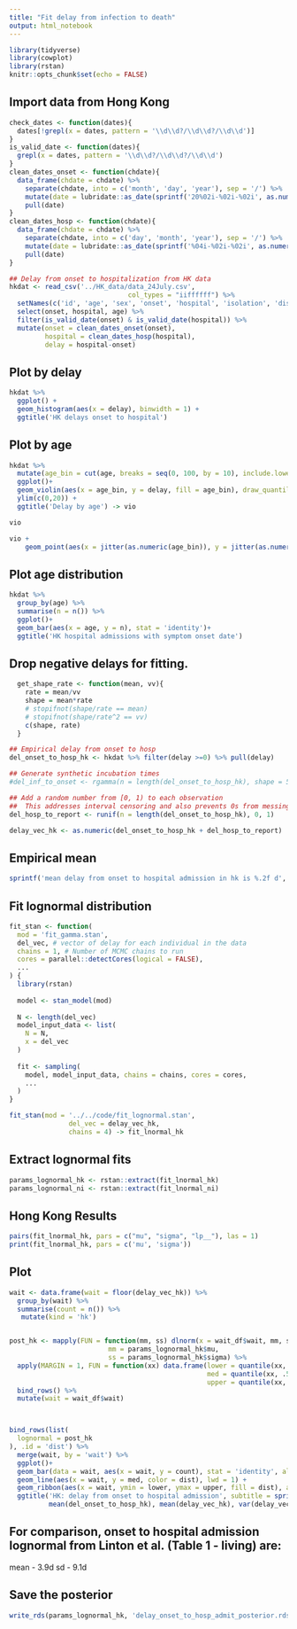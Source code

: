 ```yaml
---
title: "Fit delay from infection to death"
output: html_notebook
---
```



```r
library(tidyverse)
library(cowplot)
library(rstan)
knitr::opts_chunk$set(echo = FALSE)
```


## Import data from Hong Kong

```r
check_dates <- function(dates){
  dates[!grepl(x = dates, pattern = '\\d\\d?/\\d\\d?/\\d\\d')]
}
is_valid_date <- function(dates){
  grepl(x = dates, pattern = '\\d\\d?/\\d\\d?/\\d\\d')
}
clean_dates_onset <- function(chdate){
  data_frame(chdate = chdate) %>%
    separate(chdate, into = c('month', 'day', 'year'), sep = '/') %>%
    mutate(date = lubridate::as_date(sprintf('20%02i-%02i-%02i', as.numeric(year), as.numeric(month), as.numeric(day)))) %>%
    pull(date)
}
clean_dates_hosp <- function(chdate){
  data_frame(chdate = chdate) %>%
    separate(chdate, into = c('day', 'month', 'year'), sep = '/') %>%
    mutate(date = lubridate::as_date(sprintf('%04i-%02i-%02i', as.numeric(year), as.numeric(month), as.numeric(day)))) %>%
    pull(date)
}

## Delay from onset to hospitalization from HK data
hkdat <- read_csv('../HK_data/data_24July.csv',
                              col_types = "iiffffff") %>%
  setNames(c('id', 'age', 'sex', 'onset', 'hospital', 'isolation', 'discharge', 'death')) %>%
  select(onset, hospital, age) %>%
  filter(is_valid_date(onset) & is_valid_date(hospital)) %>%
  mutate(onset = clean_dates_onset(onset),
         hospital = clean_dates_hosp(hospital),
         delay = hospital-onset)
```

## Plot by delay
```r
hkdat %>%
  ggplot() +
  geom_histogram(aes(x = delay), binwidth = 1) +
  ggtitle('HK delays onset to hospital')
```
## Plot by age
```r
hkdat %>%
  mutate(age_bin = cut(age, breaks = seq(0, 100, by = 10), include.lowest = T)) %>%
  ggplot()+
  geom_violin(aes(x = age_bin, y = delay, fill = age_bin), draw_quantiles = c(.1, .5, .9))+
  ylim(c(0,20)) +
  ggtitle('Delay by age') -> vio

vio

vio +
    geom_point(aes(x = jitter(as.numeric(age_bin)), y = jitter(as.numeric(delay))), alpha = .5)
```

## Plot age distribution
```r
hkdat %>% 
  group_by(age) %>%
  summarise(n = n()) %>%
  ggplot()+
  geom_bar(aes(x = age, y = n), stat = 'identity')+
  ggtitle('HK hospital admissions with symptom onset date')
```



## Drop negative delays for fitting.
```r
  get_shape_rate <- function(mean, vv){
    rate = mean/vv
    shape = mean*rate
    # stopifnot(shape/rate == mean)
    # stopifnot(shape/rate^2 == vv)
    c(shape, rate)
  }

## Empirical delay from onset to hosp
del_onset_to_hosp_hk <- hkdat %>% filter(delay >=0) %>% pull(delay)
```

```r
## Generate synthetic incubation times
#del_inf_to_onset <- rgamma(n = length(del_onset_to_hosp_hk), shape = 5.807, scale = 0.948) # From Lauer et al. 2020

## Add a random number from [0, 1) to each observation
##  This addresses interval censoring and also prevents 0s from messing up the lognormal fits
del_hosp_to_report <- runif(n = length(del_onset_to_hosp_hk), 0, 1)

delay_vec_hk <- as.numeric(del_onset_to_hosp_hk + del_hosp_to_report)
```

## Empirical mean
```r
sprintf('mean delay from onset to hospital admission in hk is %.2f d', mean(delay_vec_hk))
```


## Fit lognormal distribution
```r
fit_stan <- function(
  mod = 'fit_gamma.stan',
  del_vec, # vector of delay for each individual in the data
  chains = 1, # Number of MCMC chains to run
  cores = parallel::detectCores(logical = FALSE),
  ...
) {
  library(rstan)
  
  model <- stan_model(mod)
  
  N <- length(del_vec)
  model_input_data <- list(
    N = N,
    x = del_vec
  )
  
  fit <- sampling(
    model, model_input_data, chains = chains, cores = cores,
    ...
  )
}
```


```r
fit_stan(mod = '../../code/fit_lognormal.stan', 
               del_vec = delay_vec_hk, 
               chains = 4) -> fit_lnormal_hk
```


## Extract lognormal fits
```r
params_lognormal_hk <- rstan::extract(fit_lnormal_hk)
params_lognormal_ni <- rstan::extract(fit_lnormal_ni)
```

## Hong Kong Results
```r
pairs(fit_lnormal_hk, pars = c("mu", "sigma", "lp__"), las = 1)
print(fit_lnormal_hk, pars = c('mu', 'sigma'))
```

## Plot 
```r
wait <- data.frame(wait = floor(delay_vec_hk)) %>%
  group_by(wait) %>%
  summarise(count = n()) %>%
   mutate(kind = 'hk')


post_hk <- mapply(FUN = function(mm, ss) dlnorm(x = wait_df$wait, mm, ss)*length(delay_vec_hk), 
                         mm = params_lognormal_hk$mu,
                         ss = params_lognormal_hk$sigma) %>%
  apply(MARGIN = 1, FUN = function(xx) data.frame(lower = quantile(xx, .025),
                                                  med = quantile(xx, .5),
                                                  upper = quantile(xx, .975))) %>%
  bind_rows() %>%
  mutate(wait = wait_df$wait)



bind_rows(list(
  lognormal = post_hk
), .id = 'dist') %>%
  merge(wait, by = 'wait') %>%
  ggplot()+
  geom_bar(data = wait, aes(x = wait, y = count), stat = 'identity', alpha = .5)+
  geom_line(aes(x = wait, y = med, color = dist), lwd = 1) +
  geom_ribbon(aes(x = wait, ymin = lower, ymax = upper, fill = dist), alpha = .5)+
  ggtitle('HK: delay from onset to hospital admission', subtitle = sprintf('%.2fd onset to hosp; \nmean=%.2f, var=%.2f\nlognormal mu = %.2f, sigma=%.2f',
          mean(del_onset_to_hosp_hk), mean(delay_vec_hk), var(delay_vec_hk), median(params_lognormal_hk$mu), median(params_lognormal_hk$sigma)))
```

## For comparison, onset to hospital admission lognormal from Linton et al. (Table 1 - living) are:

 mean - 3.9d
 sd - 9.1d

## Save the posterior
```r
write_rds(params_lognormal_hk, 'delay_onset_to_hosp_admit_posterior.rds')
```

